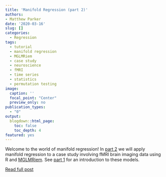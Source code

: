 ```yaml
---
title: 'Manifold Regression (part 2)'
authors: 
- Matthew Parker
date: '2020-03-16'
slug: []
categories:
  - Regression
tags:
  - tutorial
  - manifold regression
  - MGLMRiem
  - case study
  - neuroscience
  - fMRI
  - time series
  - statistics
  - permutation testing
image: 
  caption: ''
  focal_point: "Center"
  preview_only: no
publication_types:
  - "0"  
output:
  blogdown::html_page:
    toc: false
    toc_depth: 4
featured: yes
---
```


<!-- # Publication type. -->
<!-- # Legend: -->
<!-- # 0 = Uncategorized -->
<!-- # 1 = Conference proceedings -->
<!-- # 2 = Journal -->
<!-- # 3 = Work in progress -->
<!-- # 4 = Technical report -->
<!-- # 5 = Book -->
<!-- # 6 = Book chapter -->

Welcome to the world of manifold regression! In [part 2](https://matthew-parker.rbind.io/post/2020-03-02-manifold-regression-2/) we will apply manifold regression to a case study involving fMRI brain imaging data using R and [MGLMRiem](https://github.com/mrparker909/MGLMRiem). See [part 1](https://matthew-parker.rbind.io/post/2020-01-19-manifold-regression-1/) for an introduction to these models.

[Read full post](https://matthew-parker.rbind.io/post/2020-03-02-manifold-regression-2/)
